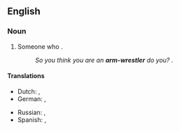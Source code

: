 ==English==

===Noun===
{{en-noun}}

# Someone who {{l|en|arm-wrestle|arm-wrestles}}.
#: ''So you think you are an '''arm-wrestler''' do you? {{l|en|bring it on|Bring it on}}.''

====Translations====
{{trans-top|someone who arm-wrestles}}
* Dutch: {{t|nl|armworstelaar|m}}, {{t|nl|armworstelares|f}}
* German: {{t|de|Armdrücker}}, {{t|de|Armdrückerin|f}}
{{trans-mid}}
* Russian: {{t+|ru|армре́стлер|m|tr=armrɛ́stler|sc=Cyrl}}, {{t+|ru|рукобо́рец|m|sc=Cyrl}}
* Spanish: {{t|es|pulseador|m}}, {{t|es|pulseadora|f}}
{{trans-bottom}}